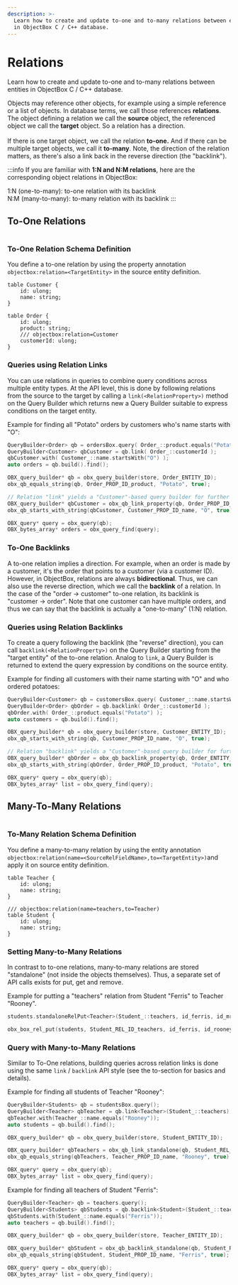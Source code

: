 ```yaml
---
description: >-
  Learn how to create and update to-one and to-many relations between entities
  in ObjectBox C / C++ database.
---
```





# Relations

Learn how to create and update to-one and to-many relations between entities in ObjectBox C / C++ database.


Objects may reference other objects, for example using a simple reference or a list of objects. In database terms, we call those references **relations**. The object defining a relation we call the **source** object, the referenced object we call the **target** object. So a relation has a direction.\
\
If there is one target object, we call the relation **to-one.** And if there can be multiple target objects, we call it **to-many**. Note, the direction of the relation matters, as there's also a link back in the reverse direction (the "backlink").

:::info
If you are familiar with **1:N and N:M relations**, here are the corresponding object relations in ObjectBox:

1:N (one-to-many): to-one relation with its backlink\
N:M (many-to-many): to-many relation with its backlink
:::

## To-One Relations

<img src=".gitbook/assets/spaces_-LETufmyus5LFkviJjr4_uploads_1fSQLwbLzX2umwPHx2o3_to-one-relations.webp" alt=""/><figcaption></figcaption>

### To-One Relation Schema Definition

You define a to-one relation by using the property annotation `objectbox:relation=<TargetEntity>` in the source entity definition.

```fbs title="schema.fbs"
table Customer {
    id: ulong;
    name: string;
}

table Order {
    id: ulong;
    product: string;
    /// objectbox:relation=Customer
    customerId: ulong;
}
```

### Queries using Relation Links

You can use relations in queries to combine query conditions across multiple entity types. At the API level, this is done by following relations from the source to the target by calling a `link(<RelationProperty>)` method on the Query Builder which returns new a Query Builder suitable to express conditions on the target entity.

Example for finding all "Potato" orders by customers who's name starts with "O":

<Tabs>
<TabItem value="cpp" label="C++">

```cpp
QueryBuilder<Order> qb = ordersBox.query( Order_::product.equals("Potato") );
QueryBuilder<Customer> qbCustomer = qb.link( Order_::customerId );
qbCustomer.with( Customer_::name.startsWith("O") );
auto orders = qb.build().find(); 
```

</TabItem>
<TabItem value="c" label="C">

```c
OBX_query_builder* qb = obx_query_builder(store, Order_ENTITY_ID);
obx_qb_equals_string(qb, Order_PROP_ID_product, "Potato", true);

// Relation "link" yields a "Customer"-based query builder for further conditions 
OBX_query_builder* qbCustomer = obx_qb_link_property(qb, Order_PROP_ID_customerId);
obx_qb_starts_with_string(qbCustomer, Customer_PROP_ID_name, "O", true);

OBX_query* query = obx_query(qb);
OBX_bytes_array* orders = obx_query_find(query);
```

</TabItem>
</Tabs>

### To-One Backlinks

A to-one relation implies a direction. For example, when an order is made by a customer, it's the order that points to a customer (via a customer ID). However, in ObjectBox, relations are always **bidirectional**. Thus, we can also use the reverse direction, which we call the **backlink** of a relation. In the case of the "order -> customer" to-one relation, its backlink is "customer -> order". Note that one customer can have multiple orders, and thus we can say that the backlink is actually a "one-to-many" (1:N) relation.

### Queries using Relation Backlinks

To create a query following the backlink (the "reverse" direction), you can call `backlink(<RelationProperty>)` on the Query Builder starting from the "target entity" of the to-one relation. Analog to `link`, a Query Builder is returned to extend the query expression by conditions on the source entity.

Example for finding all customers with their name starting with "O" and who ordered potatoes:

<Tabs>
<TabItem value="cpp" label="C++">

```cpp
QueryBuilder<Customer> qb = customersBox.query( Customer_::name.startsWith("O") );
QueryBuilder<Order> qbOrder = qb.backlink( Order_::customerId );
qbOrder.with( Order_::product.equals("Potato") );
auto customers = qb.build().find();
```

</TabItem>
<TabItem value="c" label="C">

```c
OBX_query_builder* qb = obx_query_builder(store, Customer_ENTITY_ID);
obx_qb_starts_with_string(qb, Customer_PROP_ID_name, "O", true);

// Relation "backlink" yields a "Customer"-based query builder for further conditions 
OBX_query_builder* qbOrder = obx_qb_backlink_property(qb, Order_ENTITY_ID, Order_PROP_ID_customerId);
obx_qb_starts_with_string(qbOrder, Order_PROP_ID_product, "Potato", true);

OBX_query* query = obx_query(qb);
OBX_bytes_array* list = obx_query_find(query);
```

</TabItem>
</Tabs>

## Many-To-Many Relations

<img src=".gitbook/assets/many-to-many.png" alt=""/><figcaption></figcaption>

### To-Many Relation Schema Definition

You define a many-to-many relation by using the entity annotation `objectbox:relation(name=<SourceRelFieldName>,to=<TargetEntity>)`and apply it on source entity definition.

```fbs title="schema.fbs"
table Teacher {
    id: ulong;
    name: string;
}

/// objectbox:relation(name=teachers,to=Teacher)
table Student {
    id: ulong;
    name: string;
}
```

### Setting Many-to-Many Relations

In contrast to to-one relations, many-to-many relations are stored "standalone" (not inside the objects themselves). Thus, a separate set of API calls exists for put, get and remove.

Example for putting a "teachers" relation from Student "Ferris" to Teacher "Rooney".

<Tabs>
<TabItem value="cpp" label="C++">

```cpp
students.standaloneRelPut<Teacher>(Student_::teachers, id_ferris, id_mr_rooney );  
```

</TabItem>
<TabItem value="c" label="C">

```c
obx_box_rel_put(students, Student_REL_ID_teachers, id_ferris, id_rooney);
```

</TabItem>
</Tabs>

### Query with Many-to-Many Relations

Similar to To-One relations, building queries across relation links is done using the same `link` / `backlink` API style (see the to-section for basics and details).

Example for finding all students of Teacher "Rooney":

<Tabs>
<TabItem value="cpp" label="C++">

```cpp
QueryBuilder<Students> qb = studentsBox.query();
QueryBuilder<Teacher> qbTeacher = qb.link<Teacher>(Student_::teachers);
qbTeacher.with(Teacher_::name.equals("Rooney"));
auto students = qb.build().find();
```

</TabItem>
<TabItem value="c" label="C">

```c
OBX_query_builder* qb = obx_query_builder(store, Student_ENTITY_ID);

OBX_query_builder* qbTeachers = obx_qb_link_standalone(qb, Student_REL_ID_teachers);
obx_qb_equals_string(qbTeachers, Teacher_PROP_ID_name, "Rooney", true);    

OBX_query* query = obx_query(qb);
OBX_bytes_array* list = obx_query_find(query);
```

</TabItem>
</Tabs>

Example for finding all teachers  of Student "Ferris":

<Tabs>
<TabItem value="cpp" label="C++">

```cpp
QueryBuilder<Teacher> qb = teachers.query();
QueryBuilder<Students> qbStudents = qb.backlink<Student>(Student_::teachers);
qbStudents.with(Student_::name.equals("Ferris"));
auto teachers = qb.build().find();

```

</TabItem>
<TabItem value="c" label="C">

```c
OBX_query_builder* qb = obx_query_builder(store, Teacher_ENTITY_ID);

OBX_query_builder* qbStudent = obx_qb_backlink_standalone(qb, Student_REL_ID_teachers);
obx_qb_equals_string(qbStudent, Student_PROP_ID_name, "Ferris", true);

OBX_query* query = obx_query(qb);
OBX_bytes_array* list = obx_query_find(query);
```

</TabItem>
</Tabs>